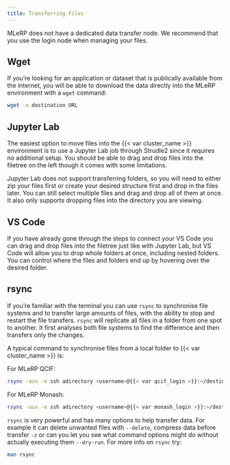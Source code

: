 ```yaml
---
title: Transferring Files
---
```

MLeRP does not have a dedicated data transfer node. We recommend that you use the login node when managing your files.

## Wget
If you're looking for an application or dataset that is publically available from the internet, you will be able to download the data directly into the MLeRP environment with a `wget` command:

```bash
wget -o destination URL
```

## Jupyter Lab
The easiest option to move files into the {{< var cluster_name >}} environment is to use a Jupyter Lab job through Strudle2 since it requires no additional setup. You should be able to drag and drop files into the filetree on the left though it comes with some limitations. 

Jupyter Lab does not support transferring folders, so you will need to either zip your files first or create your desired structure first and drop in the files later. You can still select multiple files and drag and drop all of them at once. It also only supports dropping files into the directory you are viewing.

## VS Code
If you have already gone through the steps to connect your VS Code you can drag and drop files into the filetree just like with Jupyter Lab, but VS Code will allow you to drop whole folders at once, including nested folders. You can control where the files and folders end up by hovering over the desired folder.

## rsync
If you're familiar with the terminal you can use `rsync` to synchronise file systems and to transfer large amounts of files, with the ability to stop and restart the file transfers. `rsync` will replicate all files in a folder from one spot to another. It first analyses both file systems to find the difference and then transfers only the changes.

A typical command to synchronise files from a local folder to {{< var cluster_name >}} is:

For MLeRP QCIF:
```bash
rsync -auv -e ssh adirectory <username>@{{< var qcif_login >}}:~/destinationdirectory/
```

For MLeRP Monash:
```bash
rsync -auv -e ssh adirectory <username>@{{< var monash_login >}}:~/destinationdirectory/
```

`rsync` is very powerful and has many options to help transfer data. For example it can delete unwanted files with `--delete`, compress data before transfer `-z` or can you let you see what command options might do without actually executing them `--dry-run`. For more info on `rsync` try:

```bash
man rsync
```